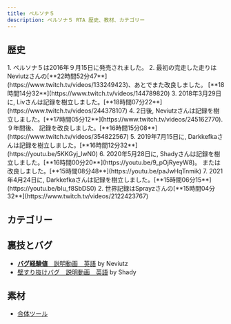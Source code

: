 ```yaml
---
title: ペルソナ５
description: ペルソナ５ RTA 歴史、教材、カテゴリー
---
```



<DocsHero 
    content="ペルソナ５はペルソナシリーズの第５作目。"
    srcUrl={cover}
    alt="Persona 5 Cover"
/>

<LinkCard title="ランキング" href="https://www.speedrun.com/ja-JP/p5" description="投稿されたRTA動画を観るようにSpeedrun.comへ"/>

## 歴史
<Steps>
    1. ペルソナ５は2016年９月15日に発売されました。
    2. 最初の完走した走りはNeviutzさんの[**22時間52分47**](https://www.twitch.tv/videos/133249423)、あとでまた改良しました。 [**18時間14分32**](https://www.twitch.tv/videos/144789820)
    3. 2018年3月29日に, Livさんは記録を樹立しました。[**18時間07分22**](https://www.twitch.tv/videos/244378107)
    4. 2日後, Neviutzさんは記録を樹立しました。[**17時間05分12**](https://www.twitch.tv/videos/245162770). ９年間後、 記録を改良しました。[**16時間15分08**](https://www.twitch.tv/videos/354822567)
    5. 2019年7月15日に, Darkkefkaさんは記録を樹立しました。[**16時間12分32**](https://youtu.be/5KKGyj_lwN0)
    6. 2020年5月28日に, Shadyさんは記録を樹立しました。[**16時間00分20**](https://youtu.be/9_pOjRyeyW8)。 または改良しました。[**15時間08分48**](https://youtu.be/paJwHqTnmik)
    7. 2021年4月24日に, Darkkefkaさんは記録を樹立しました。[**15時間06分15**](https://youtu.be/bIu_f8SbDS0)
    2. 世界記録はSprayzさんの[**15時間04分32**](https://www.twitch.tv/videos/2122423767)
</Steps>


## カテゴリー
<CardGrid>
    <Card title="Hard, True Ending"></Card>
    <Card title="NG+, True Ending"></Card>
</CardGrid>

## 裏技とバグ
- [**バグ経験値**　説明動画　英語](https://youtu.be/Jg_awZAFiiw) by Neviutz
- [壁すり抜けバグ　説明動画　英語](https://youtu.be/wQzOGFSguNI) by Shady

## 素材
- [合体ツール](https://aqiu384.github.io/megaten-fusion-tool/p5r/shadows)
